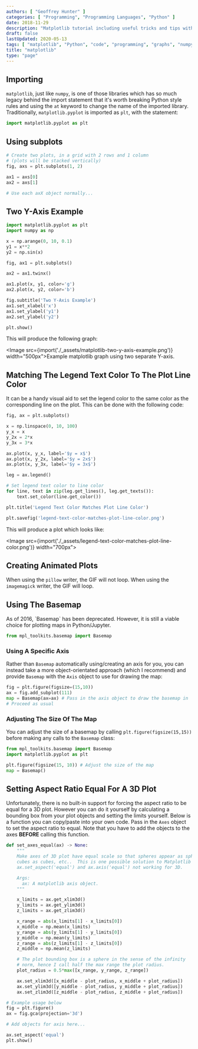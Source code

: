 ```yaml
---
authors: [ "Geoffrey Hunter" ]
categories: [ "Programming", "Programming Languages", "Python" ]
date: 2018-11-29
description: "Matplotlib tutorial including useful tricks and tips with code examples."
draft: false
lastUpdated: 2020-05-13
tags: [ "matplotlib", "Python", "code", "programming", "graphs", "numpy", "pyplot", "pie charts", "charts", "Basemap", "plotting", "aspect ratio" ]
title: "matplotlib"
type: "page"
---
```



## Importing

`matplotlib`, just like `numpy`, is one of those libraries which has so much legacy behind the import statement that it's worth breaking Python style rules and using the `at` keyword to change the name of the imported library. Traditionally, `matplotlib.pyplot` is imported as `plt`, with the statement:

```py
import matplotlib.pyplot as plt
```

## Using subplots

```py
# Create two plots, in a grid with 2 rows and 1 column
# (plots will be stacked vertically)
fig, axs = plt.subplots(1, 2)

ax1 = axs[0]
ax2 = axs[1]

# Use each axX object normally...
```

## Two Y-Axis Example

```py
import matplotlib.pyplot as plt
import numpy as np

x = np.arange(0, 10, 0.1)
y1 = x**2
y2 = np.sin(x)

fig, ax1 = plt.subplots()

ax2 = ax1.twinx()

ax1.plot(x, y1, color='g')
ax2.plot(x, y2, color='b')

fig.subtitle('Two Y-Axis Example')
ax1.set_xlabel('x')
ax1.set_ylabel('y1')
ax2.set_ylabel('y2')

plt.show()
```

This will produce the following graph:

<Image src={import('./_assets/matplotlib-two-y-axis-example.png')} width="500px">Example matplotlib graph using two separate Y-axis.</Image>

## Matching The Legend Text Color To The Plot Line Color

It can be a handy visual aid to set the legend color to the same color as the corresponding line on the plot. This can be done with the following code:

```py
fig, ax = plt.subplots()

x = np.linspace(0, 10, 100)
y_x = x
y_2x = 2*x
y_3x = 3*x

ax.plot(x, y_x, label='$y = x$')
ax.plot(x, y_2x, label='$y = 2x$')
ax.plot(x, y_3x, label='$y = 3x$')

leg = ax.legend()

# Set legend text color to line color
for line, text in zip(leg.get_lines(), leg.get_texts()):
    text.set_color(line.get_color())

plt.title('Legend Text Color Matches Plot Line Color')

plt.savefig('legend-text-color-matches-plot-line-color.png')
```

This will produce a plot which looks like:

<Image src={import('./_assets/legend-text-color-matches-plot-line-color.png')} width="700px"></Image>

## Creating Animated Plots

When using the `pillow` writer, the GIF will not loop. When using the `imagemagick` writer, the GIF will loop.

## Using The Basemap

<Aside type="caution">
As of 2016, `Basemap` has been deprecated. However, it is still a viable choice for plotting maps in Python/Jupyter.
</Aside>

```py
from mpl_toolkits.basemap import Basemap
```

### Using A Specific Axis

Rather than `Basemap` automatically using/creating an axis for you, you can instead take a more object-orientated approach (which I recommend) and provide `Basemap` with the `Axis` object to use for drawing the map:

```py
fig = plt.figure(figsize=(15,10))
ax = fig.add_subplot(111)
map = Basemap(ax=ax) # Pass in the axis object to draw the basemap in
# Proceed as usual
```

### Adjusting The Size Of The Map

You can adjust the size of a basemap by calling `plt.figure(figsize(15,15))` before making any calls to the `Basemap` class:

```py
from mpl_toolkits.basemap import Basemap
import matplotlib.pyplot as plt

plt.figure(figsize(15, 10)) # Adjust the size of the map
map = Basemap()
```

## Setting Aspect Ratio Equal For A 3D Plot

Unfortunately, there is no built-in support for forcing the aspect ratio to be equal for a 3D plot. However you can do it yourself by calculating a bounding box from your plot objects and setting the limits yourself. Below is a function you can copy/paste into your own code. Pass in the `Axes` object to set the aspect ratio to equal. Note that you have to add the objects to the axes **BEFORE** calling this function.

```py
def set_axes_equal(ax) -> None:
    """
    Make axes of 3D plot have equal scale so that spheres appear as spheres,
    cubes as cubes, etc..  This is one possible solution to Matplotlib's
    ax.set_aspect('equal') and ax.axis('equal') not working for 3D.

    Args:
      ax: A matplotlib axis object.
    """

    x_limits = ax.get_xlim3d()
    y_limits = ax.get_ylim3d()
    z_limits = ax.get_zlim3d()

    x_range = abs(x_limits[1] - x_limits[0])
    x_middle = np.mean(x_limits)
    y_range = abs(y_limits[1] - y_limits[0])
    y_middle = np.mean(y_limits)
    z_range = abs(z_limits[1] - z_limits[0])
    z_middle = np.mean(z_limits)

    # The plot bounding box is a sphere in the sense of the infinity
    # norm, hence I call half the max range the plot radius.
    plot_radius = 0.5*max([x_range, y_range, z_range])

    ax.set_xlim3d([x_middle - plot_radius, x_middle + plot_radius])
    ax.set_ylim3d([y_middle - plot_radius, y_middle + plot_radius])
    ax.set_zlim3d([z_middle - plot_radius, z_middle + plot_radius])

# Example usage below
fig = plt.figure()
ax = fig.gca(projection='3d')

# Add objects for axis here...

ax.set_aspect('equal')
plt.show()
```